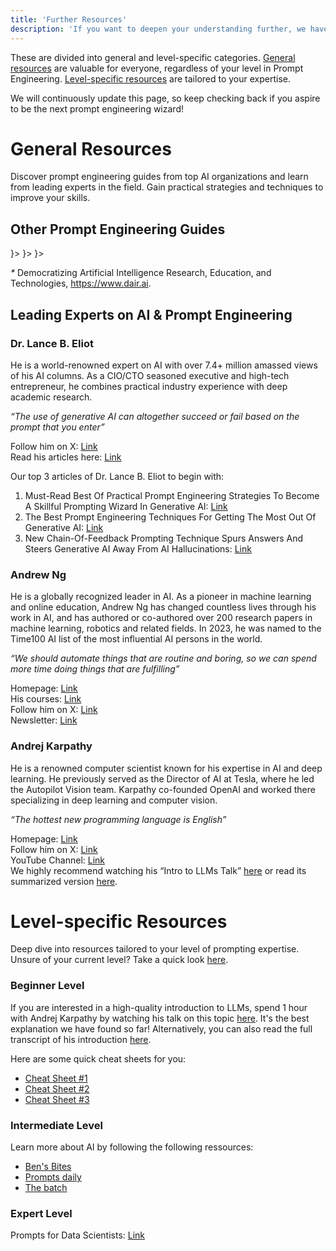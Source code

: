 ```yaml
---
title: 'Further Resources'
description: 'If you want to deepen your understanding further, we have collected some additional resources for you.'
---
```


These are divided into general and level-specific categories. [General resources](prompt-engineering/resources#general-resources) are valuable for everyone, regardless of your level in Prompt Engineering. [Level-specific resources](prompt-engineering/resources#level-specific-resources) are tailored to your expertise. 

We will continuously update this page, so keep checking back if you aspire to be the next prompt engineering wizard!

# General Resources

Discover prompt engineering guides from top AI organizations and learn from leading experts in the field. Gain practical strategies and techniques to improve your skills.

## Other Prompt Engineering Guides

<CardGroup cols={2}>
  <Card title="DAIR.AI*" href="https://www.promptingguide.ai/introduction" icon="square" color="000000">
  </Card>
  <Card title="OpenAI" href="https://platform.openai.com/docs/guides/prompt-engineering" icon={<svg xmlns="http://www.w3.org/2000/svg" width="0.99em" height="1em" viewBox="0 0 256 260"><path d="M239.184 106.203a64.72 64.72 0 0 0-5.576-53.103C219.452 28.459 191 15.784 163.213 21.74A65.586 65.586 0 0 0 52.096 45.22a64.72 64.72 0 0 0-43.23 31.36c-14.31 24.602-11.061 55.634 8.033 76.74a64.67 64.67 0 0 0 5.525 53.102c14.174 24.65 42.644 37.324 70.446 31.36a64.72 64.72 0 0 0 48.754 21.744c28.481.025 53.714-18.361 62.414-45.481a64.77 64.77 0 0 0 43.229-31.36c14.137-24.558 10.875-55.423-8.083-76.483m-97.56 136.338a48.4 48.4 0 0 1-31.105-11.255l1.535-.87l51.67-29.825a8.6 8.6 0 0 0 4.247-7.367v-72.85l21.845 12.636c.218.111.37.32.409.563v60.367c-.056 26.818-21.783 48.545-48.601 48.601M37.158 197.93a48.35 48.35 0 0 1-5.781-32.589l1.534.921l51.722 29.826a8.34 8.34 0 0 0 8.441 0l63.181-36.425v25.221a.87.87 0 0 1-.358.665l-52.335 30.184c-23.257 13.398-52.97 5.431-66.404-17.803M23.549 85.38a48.5 48.5 0 0 1 25.58-21.333v61.39a8.29 8.29 0 0 0 4.195 7.316l62.874 36.272l-21.845 12.636a.82.82 0 0 1-.767 0L41.353 151.53c-23.211-13.454-31.171-43.144-17.804-66.405zm179.466 41.695l-63.08-36.63L161.73 77.86a.82.82 0 0 1 .768 0l52.233 30.184a48.6 48.6 0 0 1-7.316 87.635v-61.391a8.54 8.54 0 0 0-4.4-7.213m21.742-32.69l-1.535-.922l-51.619-30.081a8.39 8.39 0 0 0-8.492 0L99.98 99.808V74.587a.72.72 0 0 1 .307-.665l52.233-30.133a48.652 48.652 0 0 1 72.236 50.391zM88.061 139.097l-21.845-12.585a.87.87 0 0 1-.41-.614V65.685a48.652 48.652 0 0 1 79.757-37.346l-1.535.87l-51.67 29.825a8.6 8.6 0 0 0-4.246 7.367zm11.868-25.58L128.067 97.3l28.188 16.218v32.434l-28.086 16.218l-28.188-16.218z"/></svg>}>
  </Card>
  <Card title="Anthropic" href="https://docs.anthropic.com/en/docs/build-with-claude/prompt-engineering/overview" icon={<svg xmlns="http://www.w3.org/2000/svg" width="1.46em" height="1em" viewBox="0 0 256 176"><path fill="#181818" d="m147.487 0l70.081 175.78H256L185.919 0zM66.183 106.221l23.98-61.774l23.98 61.774zM70.07 0L0 175.78h39.18l14.33-36.914h73.308l14.328 36.914h39.179L110.255 0z"/></svg>}>
  </Card>
  <Card title="Mistral" href="https://docs.mistral.ai/guides/prompting_capabilities/" icon={<svg xmlns="http://www.w3.org/2000/svg" width="1.1em" height="1em" viewBox="0 0 256 233"><path d="M186.182 0h46.545v46.545h-46.545z"/><path fill="#f7d046" d="M209.455 0H256v46.545h-46.545z"/><path d="M0 0h46.545v46.545H0zm0 46.545h46.545V93.09H0zm0 46.546h46.545v46.545H0zm0 46.545h46.545v46.545H0zm0 46.546h46.545v46.545H0z"/><path fill="#f7d046" d="M23.273 0h46.545v46.545H23.273z"/><path fill="#f2a73b" d="M209.455 46.545H256V93.09h-46.545zm-186.182 0h46.545V93.09H23.273z"/><path d="M139.636 46.545h46.545V93.09h-46.545z"/><path fill="#f2a73b" d="M162.909 46.545h46.545V93.09h-46.545zm-93.091 0h46.545V93.09H69.818z"/><path fill="#ee792f" d="M116.364 93.091h46.545v46.545h-46.545zm46.545 0h46.545v46.545h-46.545zm-93.091 0h46.545v46.545H69.818z"/><path d="M93.091 139.636h46.545v46.545H93.091z"/><path fill="#eb5829" d="M116.364 139.636h46.545v46.545h-46.545z"/><path fill="#ee792f" d="M209.455 93.091H256v46.545h-46.545zm-186.182 0h46.545v46.545H23.273z"/><path d="M186.182 139.636h46.545v46.545h-46.545z"/><path fill="#eb5829" d="M209.455 139.636H256v46.545h-46.545z"/><path d="M186.182 186.182h46.545v46.545h-46.545z"/><path fill="#eb5829" d="M23.273 139.636h46.545v46.545H23.273z"/><path fill="#ea3326" d="M209.455 186.182H256v46.545h-46.545zm-186.182 0h46.545v46.545H23.273z"/></svg>}>
  </Card>
</CardGroup>

_*_ Democratizing Artificial Intelligence Research, Education, and Technologies, https://www.dair.ai.

## Leading Experts on AI & Prompt Engineering

### Dr. Lance B. Eliot

He is a world-renowned expert on AI with over 7.4+ million amassed views of his AI columns. As a CIO/CTO seasoned executive and high-tech entrepreneur, he combines practical industry experience with deep academic research.

_“The use of generative AI can altogether succeed or fail based on the prompt that you enter”_

Follow him on X: [Link](https://twitter.com/LanceEliot) <br />
Read his articles here: [Link](https://www.forbes.com/sites/lanceeliot/)<br />

Our top 3 articles of Dr. Lance B. Eliot to begin with:
1. Must-Read Best Of Practical Prompt Engineering Strategies To Become A Skillful Prompting Wizard In Generative AI: [Link](https://www.forbes.com/sites/lanceeliot/2023/12/28/must-read-best-of-practical-prompt-engineering-strategies-to-become-a-skillful-prompting-wizard-in-generative-ai/)
2. The Best Prompt Engineering Techniques For Getting The Most Out Of Generative AI: [Link](https://www.forbes.com/sites/lanceeliot/2024/05/09/the-best-prompt-engineering-techniques-for-getting-the-most-out-of-generative-ai/)
3. New Chain-Of-Feedback Prompting Technique Spurs Answers And Steers Generative AI Away From AI Hallucinations: [Link](https://www.forbes.com/sites/lanceeliot/2024/04/11/new-chain-of-feedback-prompting-technique-spurs-answers-and-steers-generative-ai-away-from-ai-hallucinations/)


### Andrew Ng

He is a globally recognized leader in AI. As a pioneer in machine learning and online education, Andrew Ng has changed countless lives through his work in AI, and has authored or co-authored over 200 research papers in machine learning, robotics and related fields. In 2023, he was named to the Time100 AI list of the most influential AI persons in the world.

_“We should automate things that are routine and boring, so we can spend more time doing things that are fulfilling”_

Homepage: [Link](https://www.andrewng.org/) <br />
His courses: [Link](https://www.deeplearning.ai/) <br />
Follow him on X: [Link](https://twitter.com/AndrewYNg) <br />
Newsletter: [Link](https://www.deeplearning.ai/the-batch/tag/letters/)

### Andrej Karpathy
He is a renowned computer scientist known for his expertise in AI and deep learning. He previously served as the Director of AI at Tesla, where he led the Autopilot Vision team. Karpathy co-founded OpenAI and worked there specializing in deep learning and computer vision.

_“The hottest new programming language is English”_

Homepage: [Link](https://karpathy.ai/) <br />
Follow him on X: [Link](https://twitter.com/karpathy) <br />
YouTube Channel: [Link](https://www.youtube.com/@AndrejKarpathy) <br />
<Info>
We highly recommend watching his “Intro to LLMs Talk” [here](https://www.youtube.com/watch?v=zjkBMFhNj_g&t=1431s) or read its summarized version [here](https://ppaolo.substack.com/p/introduction-to-large-language-models-llms).
</Info>


# Level-specific Resources
Deep dive into resources tailored to your level of prompting expertise. Unsure of your current level? Take a quick look [here](/prompt-engineering/engineering-type).

### Beginner Level
If you are interested in a high-quality introduction to LLMs, spend 1 hour with Andrej Karpathy by watching his talk on this topic [here](https://www.youtube.com/watch?v=zjkBMFhNj_g&t=1431s). It's the best explanation we have found so far! Alternatively, you can also read the full transcript of his introduction [here](https://ppaolo.substack.com/p/introduction-to-large-language-models-llms).

Here are some quick cheat sheets for you:
- [Cheat Sheet #1](https://medium.com/the-generator/the-perfect-prompt-prompt-engineering-cheat-sheet-d0b9c62a2bba)
- [Cheat Sheet #2](https://www.neatprompts.com/c/chatgpt-ultimate-prompt)
- [Cheat Sheet #3](https://www.neatprompts.com/c/chatgpt-zero-to-hero)

### Intermediate Level
Learn more about AI by following the following ressources:
- [Ben's Bites](https://bensbites.beehiiv.com/)
- [Prompts daily](https://www.neatprompts.com/)
- [The batch](https://www.deeplearning.ai/the-batch/)

### Expert Level
Prompts for Data Scientists: [Link](https://github.com/travistangvh/ChatGPT-Data-Science-Prompts) 


